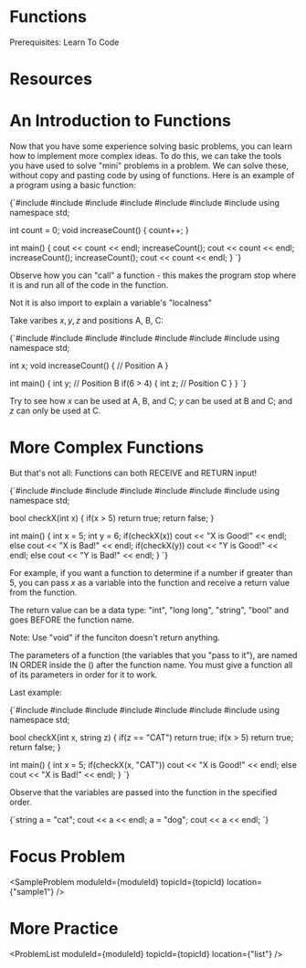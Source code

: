 


<Sidebar moduleId={moduleId} /> 

# Functions

Prerequisites: Learn To Code

# Resources

<ResourceList moduleId={moduleId} topicId={topicId}/>

# An Introduction to Functions

Now that you have some experience solving basic problems, you can learn how to implement more complex ideas. To do this, 
we can take the tools you have used to solve "mini" problems in a problem. We can solve these, without 
copy and pasting code by using of functions. Here is an example of a program using a basic function: 


<div style={{ transform: 'translateX(150px)' }}>
  <SyntaxHighlighter language="cpp" style={okaidia}>
{`#include <cmath>
#include <cstdio>
#include <vector>
#include <fstream>
#include <fstream>
#include <iostream> 
#include <algorithm>
using namespace std;

int count = 0; 
void increaseCount() {
  count++; 
}

int main() {
  cout << count << endl;
  increaseCount(); 
  cout << count << endl;
  increaseCount(); 
  increaseCount(); 
  cout << count << endl;
}
`}
  </SyntaxHighlighter>
</div>

Observe how you can "call" a function - this makes the program stop where it is and run all of the code in the 
function. 

Not it is also import to explain a variable's "localness" 

Take varibes $x, y, z$ and positions A, B, C: 

<div style={{ transform: 'translateX(150px)' }}>
  <SyntaxHighlighter language="cpp" style={okaidia}>
{`#include <cmath>
#include <cstdio>
#include <vector>
#include <fstream>
#include <fstream>
#include <iostream> 
#include <algorithm>
using namespace std;

int x; 
void increaseCount() {
  // Position A
}

int main() {
  int y; 
  // Position B
  if(6 > 4) {
    int z; 
    // Position C
  }
}
`}
  </SyntaxHighlighter>
</div>

Try to see how $x$ can be used at A, B, and C; $y$ can be used at B and C; and $z$ can only be used at C. 

# More Complex Functions

But that's not all: Functions can both RECEIVE and RETURN input!

<div style={{ transform: 'translateX(150px)' }}>
  <SyntaxHighlighter language="cpp" style={okaidia}>
{`#include <cmath>
#include <cstdio>
#include <vector>
#include <fstream>
#include <fstream>
#include <iostream> 
#include <algorithm>
using namespace std;


bool checkX(int x) {
  if(x > 5) return true; 
  return false; 
}

int main() {
  int x = 5; 
  int y = 6; 
  if(checkX(x)) cout << "X is Good!" << endl;
  else cout << "X is Bad!" << endl;
  if(checkX(y)) cout << "Y is Good!" << endl;
  else cout << "Y is Bad!" << endl;
}
`}
  </SyntaxHighlighter>
</div>

For example, if you want a function to determine if a number if greater than $5$, you can pass $x$ as a variable 
into the function and receive a return value from the function. 

The return value can be a data type: "int", "long long", "string", "bool" and goes BEFORE the function name. 

Note: Use "void" if the funciton doesn't return anything. 

The parameters of a function (the variables that you "pass to it"), are named IN ORDER inside the () after the 
function name. You must give a function all of its parameters in order for it to work. 

Last example: 

<div style={{ transform: 'translateX(150px)' }}>
  <SyntaxHighlighter language="cpp" style={okaidia}>
{`#include <cmath>
#include <cstdio>
#include <vector>
#include <fstream>
#include <fstream>
#include <iostream> 
#include <algorithm>
using namespace std;


bool checkX(int x, string z) {
  if(z == "CAT") return true; 
  if(x > 5) return true; 
  return false; 
}

int main() {
  int x = 5; 
  if(checkX(x, "CAT")) cout << "X is Good!" << endl;
  else cout << "X is Bad!" << endl;
}
`}
  </SyntaxHighlighter>
</div>

Observe that the variables are passed into the function in the specified order. 

<div style={{ transform: 'translateX(150px)' }}>
  <SyntaxHighlighter language="cpp" style={okaidia}>
{`string a = "cat"; cout << a << endl; 
a = "dog"; cout << a << endl; 
`}
  </SyntaxHighlighter>
</div>

# Focus Problem

<SampleProblem  moduleId={moduleId} topicId={topicId} location={"sample1"} /> 

# More Practice 

<ProblemList  moduleId={moduleId} topicId={topicId} location={"list"} /> 

<TopicProgress moduleId={moduleId} topicId={topicId} />



